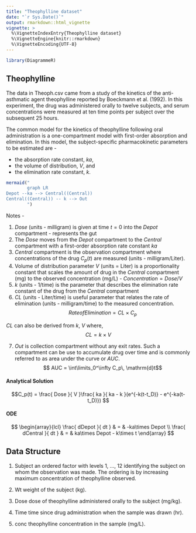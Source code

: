 ```yaml
---
title: "Theophylline dataset"
date: "`r Sys.Date()`"
output: rmarkdown::html_vignette
vignette: >
  %\VignetteIndexEntry{Theophylline dataset}
  %\VignetteEngine{knitr::rmarkdown}
  %\VignetteEncoding{UTF-8}
---
```


```r
library(DiagrammeR)
```

## Theophylline

The data in Theoph.csv came from a study of the kinetics of the anti-asthmatic
agent theophylline reported by Boeckmann et al. (1992). In this experiment,
the drug was administered orally to twelve subjects, and serum
concentrations were measured at ten time points per subject over the subsequent
25 hours.

The common model for the kinetics of theophylline following oral administration is
a one-compartment model with first-order absorption and elimination. In this
model, the subject-specific pharmacokinetic parameters to be estimated are -

* the absorption rate constant, $ka$,
* the volume of distribution, $V$, and
* the elimination rate constant, $k$.

```r
mermaid("
        graph LR
Depot --ka --> Central((Central))
Central((Central)) -- k --> Out
        ")
```

Notes -

1. $Dose$ (units - milligram) is given at time $t = 0$ into the $Depot$ compartment - represents the gut
2. The $Dose$ moves from the $Depot$ compartment to the $Central$ compartment with a first-order absorption rate constant $ka$
3. $Central$ compartment is the observation compartment where concentrations of the drug $C_p(t)$ are measured (units - milligram/Liter).
4. Volume of distribution parameter $V$ (units = Liter) is a proportionality constant that scales the amount of drug in the $Central$ compartment (mg) to the observed concentration (mg/L) - $Concentration = Dose/V$
5. $k$ (units - 1/time) is the parameter that describes the elimination rate constant of the drug from the $Central$ compartment
6. $CL$ (units - Liter/time) is useful parameter that relates the rate of elimination (units - milligram/time) to the measured concentration.
$$ Rate of Elimination = CL \times C_p $$

$CL$ can also be derived from $k$, $V$ where,
$$ CL = k \times V$$

7. $Out$ is collection compartment without any exit rates. Such a compartment can be use to accumulate drug over time and is commonly referred to as area under the curve or $AUC$.  
$$ AUC  = \int\limits_0^\infty C_p\, \mathrm{d}t$$

#### Analytical Solution

$$C_p(t) = \frac{ Dose }{ V }\frac{ ka }{ ka - k }(e^{-k(t-t_D)} - e^{-ka(t-t_D)}) $$

#### ODE

$$
\begin{array}{lcl} \frac{ dDepot }{ dt } & = & -ka\times Depot \\ \frac{ dCentral }{ dt } & = & ka\times Depot - k\times t \end{array}
$$

## Data Structure

1. Subject
an ordered factor with levels 1, ..., 12 identifying the subject on whom the observation was made. The ordering is by increasing maximum concentration of theophylline observed.

2. Wt
weight of the subject (kg).

3. Dose
dose of theophylline administered orally to the subject (mg/kg).

4. Time
time since drug administration when the sample was drawn (hr).

5. conc
theophylline concentration in the sample (mg/L).